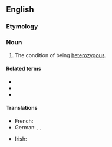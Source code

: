 ==English==

===Etymology===
{{suffix|heterozygous|ity|lang=en}}

===Noun===
{{en-noun|~|heterozygosities}}

# The condition of being [[heterozygous]].

====Related terms====
* {{l|en|homozygosity}}
* {{l|en|heterozygous}}
* {{l|en|zygosity}}

====Translations====
{{trans-top|the condition of being heterozygous}}
* French: {{t+|fr|hétérozygotie|f}}
* German: {{t|de|Heterozygotie|f}}, {{t|de|Mischerbigkeit|f}}, {{t|de|Heterozygosität|f}}
{{trans-mid}}
* Irish: {{t|ga|heitrisigóiseacht|f}}
{{trans-bottom}}